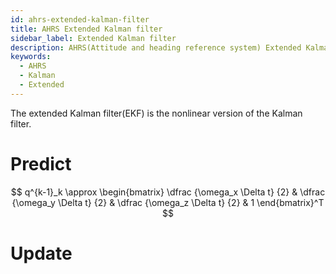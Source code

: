 ```yaml
---
id: ahrs-extended-kalman-filter
title: AHRS Extended Kalman filter
sidebar_label: Extended Kalman filter
description: AHRS(Attitude and heading reference system) Extended Kalman filter
keywords:
  - AHRS
  - Kalman
  - Extended
---
```



<link rel="stylesheet" href={useBaseUrl("katex/katex.min.css")} />

The extended Kalman filter(EKF) is the nonlinear version of the Kalman filter.

# Predict

$$
q^{k-1}_k \approx \begin{bmatrix}
\dfrac {\omega_x \Delta t} {2} &
\dfrac {\omega_y \Delta t} {2} &
\dfrac {\omega_z \Delta t} {2} &
1
\end{bmatrix}^T
$$

# Update

